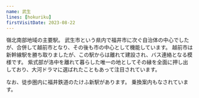 ```yaml
---
name: 武生
lines: [hokuriku]
firstVisitDate: 2023-08-22
---
```



嶺北南部地域の主要駅。
武生市という県内で福井市に次ぐ自治体の中心でしたが、合併して越前市となり、その後も市の中心として機能しています。
越前市は新幹線駅を勝ち取りましたが、この駅からは離れて建設され、バス連絡となる模様です。
紫式部が洛中を離れて暮らした唯一の地としてその縁を全面に押し出しており、大河ドラマに選ばれたこともあって注目されています。

なお、徒歩圏内に福井鉄道の<AutoStationLink slug="takefu-shin">たけふ新</AutoStationLink>駅があります。
乗換案内もなされています。
